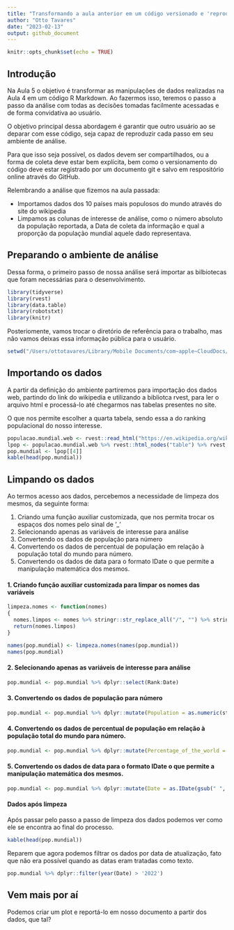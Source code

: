 ```yaml
---
title: "Transformando a aula anterior em um código versionado e 'reprodutível'"
author: "Otto Tavares"
date: "2023-02-13"
output: github_document
---
```


```r
knitr::opts_chunk$set(echo = TRUE)
```

## Introdução

Na Aula 5 o objetivo é transformar as manipulações de dados realizadas na Aula 4 em um código R Markdown. Ao fazermos isso, teremos o passo a passo da análise com todas as decisões tomadas facilmente acessadas e de forma convidativa ao usuário. 

O objetivo principal dessa abordagem é garantir que outro usuário ao se deparar com esse código, seja capaz de reproduzir cada passo em seu ambiente de análise. 


Para que isso seja possível, os dados devem ser compartilhados, ou a forma de coleta deve estar bem explícita, bem como o versionamento do código deve estar registrado por um documento git e salvo em respositório online através do GitHub.

Relembrando a análise que fizemos na aula passada:

* Importamos dados dos 10 países mais populosos do mundo através do site do wikipedia
* Limpamos as colunas de interesse de análise, como o número absoluto da população reportada, a Data de coleta da informação e qual a proporção da população mundial aquele dado representava.

## Preparando o ambiente de análise

Dessa forma, o primeiro passo de nossa análise será importar as bilbiotecas que foram necessárias para o desenvolvimento.

```r
library(tidyverse)
library(rvest)
library(data.table)
library(robotstxt)
library(knitr)
```

Posteriomente, vamos trocar o diretório de referência para o trabalho, mas não vamos deixas essa informação pública para o usuário.

```r
setwd("/Users/ottotavares/Library/Mobile Documents/com~apple~CloudDocs/Documents/infnet/Estatistica para Ciência de Dados/dados_utilizados")
```

## Importando os dados

A partir da definição do ambiente partiremos para importação dos dados web, partindo do link do wikipedia e utilizando a bibliotca rvest, para ler o arquivo html e processá-lo até chegarmos nas tabelas presentes no site.

O que nos permite escolher a quarta tabela, sendo essa a do ranking populacional do nosso interesse.

```r
populacao.mundial.web <- rvest::read_html("https://en.wikipedia.org/wiki/World_population")
lpop <- populacao.mundial.web %>% rvest::html_nodes("table") %>% rvest::html_table()
pop.mundial <- lpop[[4]]
kable(head(pop.mundial))
```

## Limpando os dados

Ao termos acesso aos dados, percebemos a necessidade de limpeza dos mesmos, da seguinte forma:

1. Criando uma função auxiliar customizada, que nos permita trocar os espaços dos nomes pelo sinal de '_'
2. Selecionando apenas as variáveis de interesse para análise
3. Convertendo os dados de população para número
4. Convertendo os dados de percentual de população em relação à população total do mundo para número.
5. Convertendo os dados de data para o formato IDate o que permite a manipulação matemática dos mesmos.


#### 1. Criando função auxiliar customizada para limpar os nomes das variáveis

```r
limpeza.nomes <- function(nomes)
{
  nomes.limpos <- nomes %>% stringr::str_replace_all("/", "") %>% stringr::str_replace_all("\\s", "_") %>% stringr::str_replace_all("__", "_")
  return(nomes.limpos)  
}

names(pop.mundial) <- limpeza.nomes(names(pop.mundial))
names(pop.mundial)
```

#### 2. Selecionando apenas as variáveis de interesse para análise
```r
pop.mundial <- pop.mundial %>% dplyr::select(Rank:Date)
```

#### 3. Convertendo os dados de população para número
```r
pop.mundial <- pop.mundial %>% dplyr::mutate(Population = as.numeric(stringr::str_replace_all(Population, "\\,", "")))
```


#### 4. Convertendo os dados de percentual de população em relação à população total do mundo para número.
```r
pop.mundial <- pop.mundial %>% dplyr::mutate(Percentage_of_the_world = as.numeric(stringr::str_replace_all(Percentage_of_the_world, "%", ""))/100)
```

#### 5. Convertendo os dados de data para o formato IDate o que permite a manipulação matemática dos mesmos.

```r
pop.mundial <- pop.mundial %>% dplyr::mutate(Date = as.IDate(gsub(" ", "-", Date), format = "%d-%b-%Y"))
```


#### Dados após limpeza

Após passar pelo passo a passo de limpeza dos dados podemos ver como ele se encontra ao final do processo.

```r
kable(head(pop.mundial))
```

Reparem que agora podemos filtrar os dados por data de atualização, fato que não era possível quando as datas eram tratadas como texto.

```r
pop.mundial %>% dplyr::filter(year(Date) > '2022')
```



## Vem mais por aí

Podemos criar um plot e reportá-lo em nosso documento a partir dos dados, que tal?